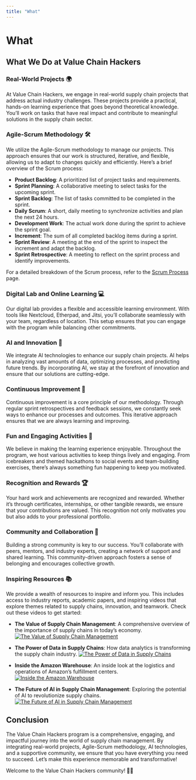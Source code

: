 ```yaml
---
title: "What"
---
```


# What

## What We Do at Value Chain Hackers

### Real-World Projects 🌍

At Value Chain Hackers, we engage in real-world supply chain projects that address actual industry challenges. These projects provide a practical, hands-on learning experience that goes beyond theoretical knowledge. You'll work on tasks that have real impact and contribute to meaningful solutions in the supply chain sector.

### Agile-Scrum Methodology 🛠️

We utilize the Agile-Scrum methodology to manage our projects. This approach ensures that our work is structured, iterative, and flexible, allowing us to adapt to changes quickly and efficiently. Here’s a brief overview of the Scrum process:

- **Product Backlog**: A prioritized list of project tasks and requirements.
- **Sprint Planning**: A collaborative meeting to select tasks for the upcoming sprint.
- **Sprint Backlog**: The list of tasks committed to be completed in the sprint.
- **Daily Scrum**: A short, daily meeting to synchronize activities and plan the next 24 hours.
- **Development Work**: The actual work done during the sprint to achieve the sprint goal.
- **Increment**: The sum of all completed backlog items during a sprint.
- **Sprint Review**: A meeting at the end of the sprint to inspect the increment and adapt the backlog.
- **Sprint Retrospective**: A meeting to reflect on the sprint process and identify improvements.

For a detailed breakdown of the Scrum process, refer to the [Scrum Process](scrum-process.qmd) page.

### Digital Lab and Online Learning 💻

Our digital lab provides a flexible and accessible learning environment. With tools like Nextcloud, Etherpad, and Jitsi, you’ll collaborate seamlessly with your team, regardless of location. This setup ensures that you can engage with the program while balancing other commitments.

### AI and Innovation 🤖

We integrate AI technologies to enhance our supply chain projects. AI helps in analyzing vast amounts of data, optimizing processes, and predicting future trends. By incorporating AI, we stay at the forefront of innovation and ensure that our solutions are cutting-edge.

### Continuous Improvement 🔄

Continuous improvement is a core principle of our methodology. Through regular sprint retrospectives and feedback sessions, we constantly seek ways to enhance our processes and outcomes. This iterative approach ensures that we are always learning and improving.

### Fun and Engaging Activities 🎉

We believe in making the learning experience enjoyable. Throughout the program, we host various activities to keep things lively and engaging. From icebreakers and themed hackathons to social events and team-building exercises, there’s always something fun happening to keep you motivated.

### Recognition and Rewards 🏆

Your hard work and achievements are recognized and rewarded. Whether it's through certificates, internships, or other tangible rewards, we ensure that your contributions are valued. This recognition not only motivates you but also adds to your professional portfolio.

### Community and Collaboration 🤝

Building a strong community is key to our success. You'll collaborate with peers, mentors, and industry experts, creating a network of support and shared learning. This community-driven approach fosters a sense of belonging and encourages collective growth.

### Inspiring Resources 📚

We provide a wealth of resources to inspire and inform you. This includes access to industry reports, academic papers, and inspiring videos that explore themes related to supply chains, innovation, and teamwork. Check out these videos to get started:

- **The Value of Supply Chain Management**: A comprehensive overview of the importance of supply chains in today's economy.
  [![The Value of Supply Chain Management](https://img.youtube.com/vi/9HD3C5vD3lU/0.jpg)](https://www.youtube.com/watch?v=9HD3C5vD3lU)

- **The Power of Data in Supply Chains**: How data analytics is transforming the supply chain industry.
  [![The Power of Data in Supply Chains](https://img.youtube.com/vi/U6YbVwX3v0Y/0.jpg)](https://www.youtube.com/watch?v=U6YbVwX3v0Y)

- **Inside the Amazon Warehouse**: An inside look at the logistics and operations of Amazon's fulfillment centers.
  [![Inside the Amazon Warehouse](https://img.youtube.com/vi/SzdbKz5CyhA/0.jpg)](https://www.youtube.com/watch?v=SzdbKz5CyhA)

- **The Future of AI in Supply Chain Management**: Exploring the potential of AI to revolutionize supply chains.
  [![The Future of AI in Supply Chain Management](https://img.youtube.com/vi/2WjA8MsN9Bc/0.jpg)](https://www.youtube.com/watch?v=2WjA8MsN9Bc)

## Conclusion

The Value Chain Hackers program is a comprehensive, engaging, and impactful journey into the world of supply chain management. By integrating real-world projects, Agile-Scrum methodology, AI technologies, and a supportive community, we ensure that you have everything you need to succeed. Let's make this experience memorable and transformative!

Welcome to the Value Chain Hackers community! 🚀🌟

